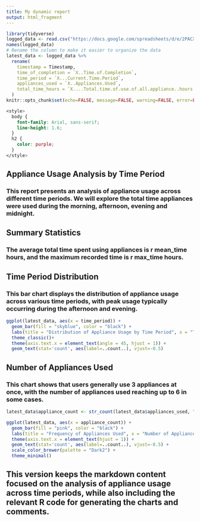 ```yaml
---
title: My dynamic report
output: html_fragment
---
```


```r
library(tidyverse)
logged_data <- read.csv("https://docs.google.com/spreadsheets/d/e/2PACX-1vQ7dXYzqjRIlKT8V1lk9EPfupxy_vnE5OZf3mQxCO2hZJ7J1qGscymtOGDXJEboMo6Iadpyv8kGZ6Ve/pub?output=csv")
names(logged_data)
# Rename the column to make it easier to organize the data
latest_data <- logged_data %>%
  rename(
    timestamp = Timestamp,
    time_of_completion = `X..Time.of.Completion`,
    time_period = `X...Current.Time.Period`,
    appliances_used = `X..Appliances.Used`,
    total_time_hours = `X....Total.time.of.use.of.all.appliance..hours.`
  )
knitr::opts_chunk$set(echo=FALSE, message=FALSE, warning=FALSE, error=FALSE)

```

```css
<style>
  body {
    font-family: Arial, sans-serif;
    line-height: 1.6;
  }
  h2 {
    color: purple;
  }
</style>

```

## Appliance Usage Analysis by Time Period
### This report presents an analysis of appliance usage across different time periods. We will explore the total time appliances were used during the morning, afternoon, evening and midnight.

## Summary Statistics
### The average total time spent using appliances is r mean_time hours, and the maximum recorded time is r max_time hours.

## Time Period Distribution
### This bar chart displays the distribution of appliance usage across various time periods, with peak usage typically occurring during the afternoon and evening.
```r
ggplot(latest_data, aes(x = time_period)) +
  geom_bar(fill = "skyblue", color = "black") +
  labs(title = "Distribution of Appliance Usage by Time Period", x = "Time Period", y = "Frequency") + 
  theme_classic()+
  theme(axis.text.x = element_text(angle = 45, hjust = 1)) + 
  geom_text(stat='count', aes(label=..count..), vjust=-0.5)
```

## Number of Appliances Used
### This chart shows that users generally use 3 appliances at once, with the number of appliances used reaching up to 6 in some cases.
```r
latest_data$appliance_count <- str_count(latest_data$appliances_used, ",") + 1

ggplot(latest_data, aes(x = appliance_count)) +
  geom_bar(fill = "pink", color = "black") +
  labs(title = "Frequency of Appliances Used", x = "Number of Appliances", y = "Count") + 
  theme(axis.text.x = element_text(hjust = 1)) + 
  geom_text(stat='count', aes(label=..count..), vjust=-0.5) +
  scale_color_brewer(palette = "Dark2") +
  theme_minimal()
```

## This version keeps the markdown content focused on the analysis of appliance usage across time periods, while also including the relevant R code for generating the charts and comments.

